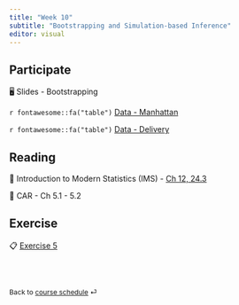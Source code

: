 ```yaml
---
title: "Week 10"
subtitle: "Bootstrapping and Simulation-based Inference"
editor: visual
---
```


::: callout-important
:::

## Participate

🖥️ Slides - Bootstrapping

`r fontawesome::fa("table")`  [Data - Manhattan](/slides/data/manhattan.csv)

`r fontawesome::fa("table")`  [Data - Delivery](/slides/data/data-ex-3-1.csv)

## Reading

📖 Introduction to Modern Statistics (IMS) - [Ch 12, 24.3](https://openintro-ims.netlify.app/foundations-bootstrapping)

📖 CAR - Ch 5.1 - 5.2

## Exercise

📋 [Exercise 5](/exercise/ex-3-mlr.html)

<br><br>

::: {style="font-size: 0.875em;"}
Back to [course schedule](/ "Course schedule") ⏎
:::
